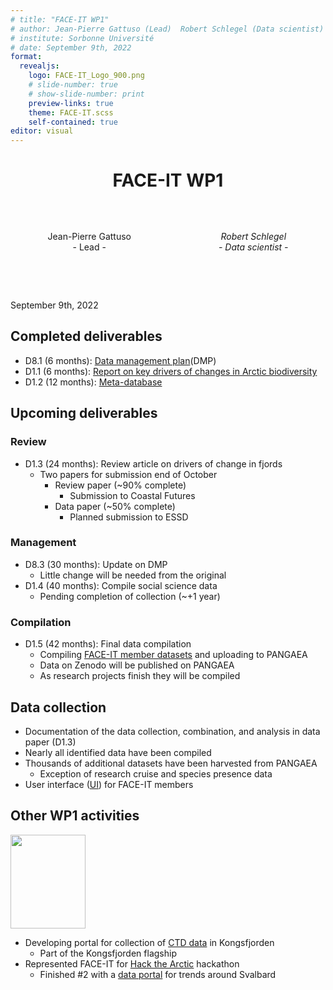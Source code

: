 ```yaml
---
# title: "FACE-IT WP1"
# author: Jean-Pierre Gattuso (Lead)  Robert Schlegel (Data scientist)
# institute: Sorbonne Université
# date: September 9th, 2022
format: 
  revealjs:
    logo: FACE-IT_Logo_900.png
    # slide-number: true
    # show-slide-number: print
    preview-links: true
    theme: FACE-IT.scss
    self-contained: true
editor: visual
---
```


# FACE-IT WP1 {background-color="#008980" style="text-align: center"}

</br>

:::: {.columns}

::: {.column width="50%" style="text-align: center"}
Jean-Pierre Gattuso </br> - Lead -  
:::

::: {.column width="50%" style="text-align: center"}
_Robert Schlegel  </br>  - Data scientist -_
:::

::::

</br>
</br>

September 9th, 2022

## Completed deliverables

-   D8.1 (6 months): [Data management plan](https://face-it-project.github.io/WP1/DMP_FACE-IT_initial.pdf)(DMP)
-   D1.1 (6 months): [Report on key drivers of changes in Arctic biodiversity](https://face-it-project.github.io/WP1/key_drivers.html)
-   D1.2 (12 months): [Meta-database](https://face-it-project.github.io/WP1/metadatabase.html)

## Upcoming deliverables

<!-- Add top parts of manuscripts (title journal etc) for slides with empty space -->

::: {.panel-tabset}

### Review

-   D1.3 (24 months): Review article on drivers of change in fjords
    -   Two papers for submission end of October
        -   Review paper (\~90% complete)
            -  Submission to Coastal Futures
        -   Data paper (\~50% complete)
            -  Planned submission to ESSD
          
### Management

-   D8.3 (30 months): Update on DMP
    -   Little change will be needed from the original
-   D1.4 (40 months): Compile social science data
    -   Pending completion of collection (\~+1 year)
    
### Compilation

-   D1.5 (42 months): Final data compilation
    -   Compiling [FACE-IT member datasets](https://zenodo.org/communities/face-it/search?page=1&size=20) and uploading to PANGAEA
    -   Data on Zenodo will be published on PANGAEA
    -   As research projects finish they will be compiled

:::

## Data collection

-   Documentation of the data collection, combination, and analysis in data paper (D1.3)
-   Nearly all identified data have been compiled
-   Thousands of additional datasets have been harvested from PANGAEA
    -   Exception of research cruise and species presence data
-   User interface ([UI](https://193.50.85.104:4949/dataAccess/)) for FACE-IT members

## Other WP1 activities

![](Symbol_Kongsfjorden.svg){.absolute top=140 right=140 width="120" height="150"}

-   Developing portal for collection of [CTD data](193.50.85.104:4949/kongCTD/) in Kongsfjorden
    -   Part of the Kongsfjorden flagship
-   Represented FACE-IT for [Hack the Arctic](https://hackthearctic.com/) hackathon
    -   Finished #2 with a [data portal](https://robert-schlegel.shinyapps.io/svalbard/) for trends around Svalbard
